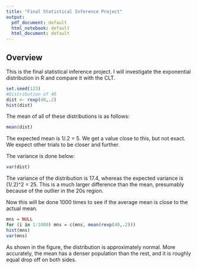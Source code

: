 ```yaml
---
title: "Final Statistical Inference Project"
output:
  pdf_document: default
  html_notebook: default
  html_document: default
---
```


## Overview
This is the final statistical inference project. I will investigate the exponential distribution in R and compare it with the CLT. 

```r
set.seed(123)
#Distribution of 40 
dist <- rexp(40,.2)
hist(dist)
```

The mean of all of these distributions is as follows:
```r
mean(dist)
```
The expected mean is 1/.2 = 5. We get a value close to this, but not exact. We expect other trials to be closer and further.

The variance is done below:

```r
var(dist)
```
The variance of the distribution is 17.4, whereas the expected variance is (1/.2)^2 = 25. This is a much larger difference than the mean, presumably because of the outlier in the 20s region. 

Now this will be done 1000 times to see if the average mean is close to the actual mean.

```r
mns = NULL
for (i in 1:1000) mns = c(mns, mean(rexp(40,.2)))
hist(mns)
var(mns)
```

As shown in the figure, the distribution is approximately normal. More accurately, the mean has a denser population than the rest, and it is roughly equal drop off on both sides. 






